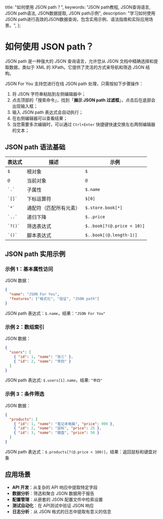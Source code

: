 
  title: "如何使用 JSON path？",
  keywords: "JSON path教程, JSON查询语言, JSON path语法, JSON数据提取, JSON path示例",
  description: "学习如何使用JSON path进行高效的JSON数据查询，包含实用示例、语法指南和实际应用场景。",
};

# 如何使用 JSON path？

JSON path 是一种强大的 JSON 查询语言，允许您从 JSON 文档中精确选择和提取数据，类似于 XML 的 XPath。它提供了灵活的方式来导航和筛选 JSON 结构。

JSON For You 支持您进行在线 JSON path 处理，只需按如下步骤操作：

1. 将 JSON 字符串粘贴到左侧编辑器中；
2. 点击顶部的「搜索命令」，找到「**展示 JSON path 过滤框**」，点击后在底部会出现输入框；
3. 输入 JSON path 表达式会自动执行；
4. 在右侧编辑器可以查看结果；
5. 当您需要多次编辑时，可以通过 `Ctrl+Enter` 快捷键快速交换左右两侧编辑器的文本；

## JSON path 语法基础

<table>
  <thead>
    <tr>
      <th>表达式</th>
      <th>描述</th>
      <th>示例</th>
    </tr>
  </thead>
  <tbody>
    <tr>
      <td>
        <code>$</code>
      </td>
      <td>根对象</td>
      <td>
        <code>$</code>
      </td>
    </tr>
    <tr>
      <td>
        <code>@</code>
      </td>
      <td>当前对象</td>
      <td>
        <code>@</code>
      </td>
    </tr>
    <tr>
      <td>
        <code>`.`</code>
      </td>
      <td>子属性</td>
      <td>
        <code>$.name</code>
      </td>
    </tr>
    <tr>
      <td>
        <code>`[]`</code>
      </td>
      <td>下标运算符</td>
      <td>
        <code>$[0]</code>
      </td>
    </tr>
    <tr>
      <td>
        <code>`*`</code>
      </td>
      <td>通配符（匹配所有元素）</td>
      <td>
        <code>$.store.book[*]</code>
      </td>
    </tr>
    <tr>
      <td>
        <code>`..`</code>
      </td>
      <td>递归下降</td>
      <td>
        <code>$..price</code>
      </td>
    </tr>
    <tr>
      <td>
        <code>`?()`</code>
      </td>
      <td>筛选表达式</td>
      <td>
        <code>$..book[?(@.price &lt; 10)]</code>
      </td>
    </tr>
    <tr>
      <td>
        <code>`()`</code>
      </td>
      <td>脚本表达式</td>
      <td>
        <code>$..book[(@.length-1)]</code>
      </td>
    </tr>
  </tbody>
</table>

## JSON path 实用示例

### 示例 1：基本属性访问

JSON 数据：

```json
{
  "name": "JSON For You",
  "features": ["格式化", "验证", "JSON path"]
}
```

JSON path 表达式：`$.name`，结果：`"JSON For You"`

### 示例 2：数组索引

JSON 数据：

```json
{
  "users": [
    { "id": 1, "name": "张三" },
    { "id": 2, "name": "李四" }
  ]
}
```

JSON path 表达式: `$.users[1].name`，结果: `"李四"`

### 示例 3：条件筛选

JSON 数据：

```json
{
  "products": [
    { "id": 1, "name": "笔记本电脑", "price": 999 },
    { "id": 2, "name": "鼠标", "price": 25 },
    { "id": 3, "name": "键盘", "price": 50 }
  ]
}
```

JSON path 表达式：`$.products[?(@.price < 100)]`，结果：返回鼠标和键盘对象

## 应用场景

- **API 开发**：从复杂的 API 响应中提取特定字段
- **数据分析**︰筛选和聚合 JSON 数据用于报告
- **配置管理**︰从嵌套的 JSON 配置文件中检索设置
- **测试自动化**︰在 API测试中验证 JSON 响应
- **日志分析**︰从 JSON 格式的日志中提取有意义的信息

<Refer />
